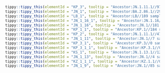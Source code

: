 



```r
tippy::tippy_this(elementId = "KP_3", tooltip = "Ancestor:JN.1.11.1//972 samples in last 120 days.//Alias of B.1.1.529.2.86.1.1.11.1.3, S:Q493E, from sars-cov-2-variants/lineage-proposals#1410")
tippy::tippy_this(elementId = "JN_1", tooltip = "Ancestor:BA.2.86.1//2933 samples in last 120 days.//Alias of B.1.1.529.2.86.1.1, S:L455S, ORF1a:R3821K, ORF7b:F19L, Europe")
tippy::tippy_this(elementId = "LB_1", tooltip = "Ancestor:LB//189 samples in last 120 days.//Alias of B.1.1.529.2.86.1.1.9.2.1, S:F456L (T22928C)")
tippy::tippy_this(elementId = "JN_1_16_1", tooltip = "Ancestor:JN.1.16//83 samples in last 120 days.//Alias of B.1.1.529.2.86.1.1.16.1, S:R346T, from sars-cov-2-variants/lineage-proposals#1089")
tippy::tippy_this(elementId = "JN_1_16", tooltip = "Ancestor:JN.1//181 samples in last 120 days.//Alias of B.1.1.529.2.86.1.1.16, S:F456L, from sars-cov-2-variants/lineage-proposals#1253")
tippy::tippy_this(elementId = "KP_1_1", tooltip = "Ancestor:KP.1//184 samples in last 120 days.//Alias of B.1.1.529.2.86.1.1.11.1.1.1, S:R346T, from sars-cov-2-variants/lineage-proposals#1089")
tippy::tippy_this(elementId = "KP_2", tooltip = "Ancestor:JN.1.11.1//473 samples in last 120 days.//Alias of B.1.1.529.2.86.1.1.11.1.2, S:R346T on JN.1.11.1 polytomy, from sars-cov-2-variants/lineage-proposals#1089")
tippy::tippy_this(elementId = "JN_1_11", tooltip = "Ancestor:JN.1//7 samples in last 120 days.//Alias of B.1.1.529.2.86.1.1.11, S:V1104L, G17334T, India, from #2446")
tippy::tippy_this(elementId = "KP_3_1", tooltip = "Ancestor:KP.3//0 samples in last 120 days.//Alias of B.1.1.529.2.86.1.1.11.1.3.1, G15372T, A19722G")
tippy::tippy_this(elementId = "KP_3_1_1", tooltip = "Ancestor:KP.3.1//0 samples in last 120 days.//Alias of B.1.1.529.2.86.1.1.11.1.3.1.1, ORF1a:S4286C, C12616T, S:S31del, Spain")
tippy::tippy_this(elementId = "KS_1", tooltip = "Ancestor:JN.1.13.1//127 samples in last 120 days.//Alias of B.1.1.529.2.86.1.1.13.1.1, S:F456L, from sars-cov-2-variants/lineage-proposals#1253")
tippy::tippy_this(elementId = "JN_1_13", tooltip = "Ancestor:JN.1//4 samples in last 120 days.//Alias of B.1.1.529.2.86.1.1.13, S:A1087S, after C26894T, C25680T, USA, from #2464")
tippy::tippy_this(elementId = "KZ_1_1_1", tooltip = "Ancestor:KZ.1.1//0 samples in last 120 days.//Alias of B.1.1.529.2.86.1.1.1.6.1.1.1, S:T572I from #2548")
tippy::tippy_this(elementId = "JN_1_9", tooltip = "Ancestor:JN.1//85 samples in last 120 days.//Alias of B.1.1.529.2.86.1.1.9, S:Q183H, USA/UK/Canada, from #2410")
```
